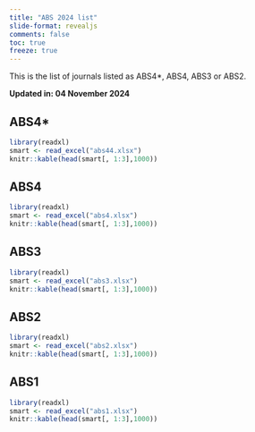 ```yaml
---
title: "ABS 2024 list"
slide-format: revealjs
comments: false
toc: true
freeze: true
---
```




This is the list of journals listed as ABS4\*, ABS4, ABS3 or ABS2.

**Updated in: 04 November 2024**

## ABS4*

```r
library(readxl)
smart <- read_excel("abs44.xlsx")
knitr::kable(head(smart[, 1:3],1000))
```

## ABS4

```r
library(readxl)
smart <- read_excel("abs4.xlsx")
knitr::kable(head(smart[, 1:3],1000))
```

## ABS3

```r
library(readxl)
smart <- read_excel("abs3.xlsx")
knitr::kable(head(smart[, 1:3],1000))
```

## ABS2

```r
library(readxl)
smart <- read_excel("abs2.xlsx")
knitr::kable(head(smart[, 1:3],1000))
```


## ABS1

```r
library(readxl)
smart <- read_excel("abs1.xlsx")
knitr::kable(head(smart[, 1:3],1000))
```


